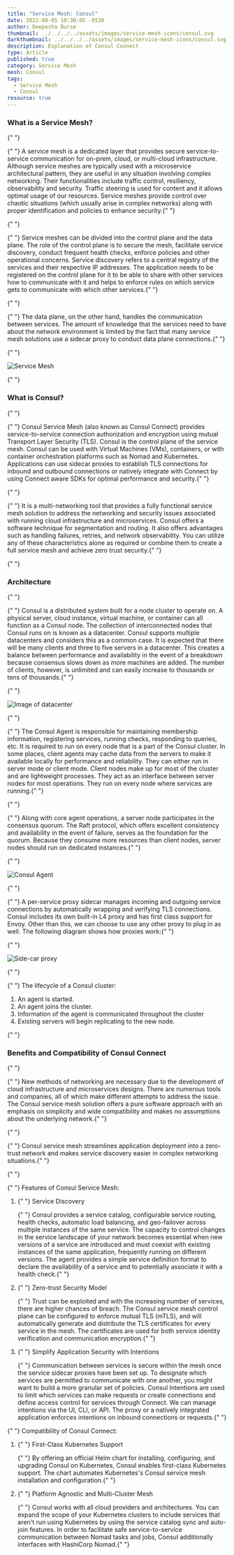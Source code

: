 ```yaml
---
title: "Service Mesh: Consul"
date: 2022-08-05 10:30:05 -0530
author: Deepesha Burse
thumbnail: ../../../../assets/images/service-mesh-icons/consul.svg
darkthumbnail: ../../../../assets/images/service-mesh-icons/consul.svg
description: Explanation of Consul Connect
type: Article
published: true
category: Service Mesh
mesh: Consul
tags:
  - Service Mesh
  - Consul
resource: true
---
```



<ResourcesWrapper>
  <h3> What is a Service Mesh? </h3>

{" "}

<p>
  {" "}
  A service mesh is a dedicated layer that provides secure service-to-service communication for
  on-prem, cloud, or multi-cloud infrastructure. Although service meshes are typically used with a
  microservice architectural pattern, they are useful in any situation involving complex networking.
  Their functionalities include traffic control, resiliency, observability and security. Traffic
  steering is used for content and it allows optimal usage of our resources. Service meshes provide
  control over chaotic situations (which usually arise in complex networks) along with proper
  identification and policies to enhance security.{" "}
</p>

{" "}

<p>
  {" "}
  Service meshes can be divided into the control plane and the data plane. The role of the control
  plane is to secure the mesh, facilitate service discovery, conduct frequent health checks, enforce
  policies and other operational concerns. Service discovery refers to a central registry of the
  services and their respective IP addresses. The application needs to be registered on the control
  plane for it to be able to share with other services how to communicate with it and helps to
  enforce rules on which service gets to communicate with which other services.{" "}
</p>

{" "}

<p>
  {" "}
  The data plane, on the other hand, handles the communication between services. The amount of
  knowledge that the services need to have about the network environment is limited by the fact that
  many service mesh solutions use a sidecar proxy to conduct data plane connections.{" "}
</p>

{" "}

<img src={serviceMesh} class="image-center" alt="Service Mesh" />

{" "}

<h3> What is Consul? </h3>

{" "}

<p>
  {" "}
  Consul Service Mesh (also known as Consul Connect) provides service-to-service connection
  authorization and encryption using mutual Transport Layer Security (TLS). Consul is the control
  plane of the service mesh. Consul can be used with Virtual Machines (VMs), containers, or with
  container orchestration platforms such as Nomad and Kubernetes. Applications can use sidecar
  proxies to establish TLS connections for inbound and outbound connections or natively integrate
  with Connect by using Connect aware SDKs for optimal performance and security.{" "}
</p>

{" "}

<p>
  {" "}
  It is a multi-networking tool that provides a fully functional service mesh solution to address
  the networking and security issues associated with running cloud infrastructure and microservices.
  Consul offers a software technique for segmentation and routing. It also offers advantages such as
  handling failures, retries, and network observability. You can utilize any of these
  characteristics alone as required or combine them to create a full service mesh and achieve zero
  trust security.{" "}
</p>

{" "}

<h3> Architecture </h3>

{" "}

<p>
  {" "}
  Consul is a distributed system built for a node cluster to operate on. A physical server, cloud
  instance, virtual machine, or container can all function as a Consul node. The collection of
  interconnected nodes that Consul runs on is known as a datacenter. Consul supports multiple
  datacenters and considers this as a common case. It is expected that there will be many clients
  and three to five servers in a datacenter. This creates a balance between performance and
  availability in the event of a breakdown because consensus slows down as more machines are added.
  The number of clients, however, is unlimited and can easily increase to thousands or tens of
  thousands.{" "}
</p>

{" "}

<img src={datacenter} class="image-center" alt="Image of datacenter" />

{" "}

<p>
  {" "}
  The Consul Agent is responsible for maintaining membership information, registering services,
  running checks, responding to queries, etc. It is required to run on every node that is a part of
  the Consul cluster. In some places, client agents may cache data from the servers to make it
  available locally for performance and reliability. They can either run in server mode or client
  mode. Client nodes make up for most of the cluster and are lightweight processes. They act as an
  interface between server nodes for most operations. They run on every node where services are
  running.{" "}
</p>

{" "}

<p>
  {" "}
  Along with core agent operations, a server node participates in the consensus quorum. The Raft
  protocol, which offers excellent consistency and availability in the event of failure, serves as
  the foundation for the quorum. Because they consume more resources than client nodes, server nodes
  should run on dedicated instances.{" "}
</p>

{" "}

<img src={agent} class="image-center" alt="Consul Agent" />

{" "}

<p>
  {" "}
  A per-service proxy sidecar manages incoming and outgoing service connections by automatically
  wrapping and verifying TLS connections. Consul includes its own built-in L4 proxy and has first
  class support for Envoy. Other than this, we can choose to use any other proxy to plug in as well.
  The following diagram shows how proxies work:{" "}
</p>

{" "}

<img src={proxy} class="image-center" alt="Side-car proxy" />

{" "}

<p>
  {" "}
  The lifecycle of a Consul cluster:
  <ol>
    <li> An agent is started. </li>
    <li> An agent joins the cluster. </li>
    <li> Information of the agent is communicated throughout the cluster</li>
    <li> Existing servers will begin replicating to the new node. </li>
  </ol>
</p>

{" "}

<h3> Benefits and Compatibility of Consul Connect </h3>

{" "}

<p>
  {" "}
  New methods of networking are necessary due to the development of cloud infrastructure and
  microservices designs. There are numerous tools and companies, all of which make different
  attempts to address the issue. The Consul service mesh solution offers a pure software approach
  with an emphasis on simplicity and wide compatibility and makes no assumptions about the
  underlying network.{" "}
</p>

{" "}

<p>
  {" "}
  Consul service mesh streamlines application deployment into a zero-trust network and makes service
  discovery easier in complex networking situations.{" "}
</p>

{" "}

<p>
  {" "}
  Features of Consul Service Mesh:
  <br />
  <ol>
    <li>
      {" "}
      Service Discovery
      <p>
        {" "}
        Consul provides a service catalog, configurable service routing, health checks, automatic
        load balancing, and geo-failover across multiple instances of the same service. The capacity
        to control changes in the service landscape of your network becomes essential when new
        versions of a service are introduced and must coexist with existing instances of the same
        application, frequently running on different versions. The agent provides a simple service
        definition format to declare the availability of a service and to potentially associate it
        with a health check.{" "}
      </p>
    </li>
    <li>
      {" "}
      Zero-trust Security Model
      <p>
        {" "}
        Trust can be exploited and with the increasing number of services, there are higher chances
        of breach. The Consul service mesh control plane can be configured to enforce mutual TLS
        (mTLS), and will automatically generate and distribute the TLS certificates for every
        service in the mesh. The certificates are used for both service identity verification and
        communication encryption.{" "}
      </p>
    </li>
    <li>
      {" "}
      Simplify Application Security with Intentions
      <p>
        {" "}
        Communication between services is secure within the mesh once the service sidecar proxies
        have been set up. To designate which services are permitted to communicate with one another,
        you might want to build a more granular set of policies. Consul Intentions are used to limit
        which services can make requests or create connections and define access control for
        services through Connect. We can manage intentions via the UI, CLI, or API. The proxy or a
        natively integrated application enforces intentions on inbound connections or requests.{" "}
      </p>
    </li>
  </ol>
</p>

  <p>
    {" "}
    Compatibility of Consul Connect:
    <br />
    <ol>
      <li>
        {" "}
        First-Class Kubernetes Support
        <p>
          {" "}
          By offering an official Helm chart for installing, configuring, and upgrading Consul on
          Kubernetes, Consul enables first-class Kubernetes support. The chart automates
          Kubernetes's Consul service mesh installation and configuration.{" "}
        </p>
      </li>
      <li>
        {" "}
        Platform Agnostic and Multi-Cluster Mesh
        <p>
          {" "}
          Consul works with all cloud providers and architectures. You can expand the scope of your
          Kubernetes clusters to include services that aren't run using Kubernetes by using the
          service catalog sync and auto-join features. In order to facilitate safe
          service-to-service communication between Nomad tasks and jobs, Consul additionally
          interfaces with HashiCorp Nomad.{" "}
        </p>
      </li>
    </ol>
  </p>
</ResourcesWrapper>
